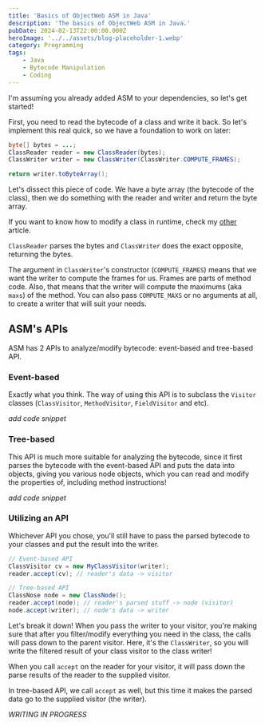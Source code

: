 ```yaml
---
title: 'Basics of ObjectWeb ASM in Java'
description: 'The basics of ObjectWeb ASM in Java.'
pubDate: 2024-02-13T22:00:00.000Z
heroImage: '../../assets/blog-placeholder-1.webp'
category: Programming
tags:
    - Java
    - Bytecode Manipulation
    - Coding
---
```


I'm assuming you already added ASM to your dependencies, so let's get started!

First, you need to read the bytecode of a class and write it back. So let's implement this real quick, so we have a foundation to work on later:
```java
byte[] bytes = ...;
ClassReader reader = new ClassReader(bytes);
ClassWriter writer = new ClassWriter(ClassWriter.COMPUTE_FRAMES);

return writer.toByteArray();
```

Let's dissect this piece of code. We have a byte array (the bytecode of the class), then we do something with the reader and writer and return the byte array.

If you want to know how to modify a class in runtime, check my [other](/blog/bytecode-manipulation-in-jvm) article.

`ClassReader` parses the bytes and `ClassWriter` does the exact opposite, returning the bytes.

The argument in `ClassWriter`'s constructor (`COMPUTE_FRAMES`) means that we want the writer to compute the frames for us. Frames are parts of method code. Also, that means that the writer will compute the maximums (aka `maxs`) of the method.
You can also pass `COMPUTE_MAXS` or no arguments at all, to create a writer that will suit your needs.

## ASM's APIs
ASM has 2 APIs to analyze/modify bytecode: event-based and tree-based API.

### Event-based
Exactly what you think. The way of using this API is to subclass the `Visitor` classes (`ClassVisitor`, `MethodVisitor`, `FieldVisitor` and etc).

*add code snippet*


### Tree-based
This API is much more suitable for analyzing the bytecode, since it first parses the bytecode with the event-based API and puts the data into objects, giving you various node objects, which you can read and modify the properties of, including method instructions!

*add code snippet*


### Utilizing an API
Whichever API you chose, you'll still have to pass the parsed bytecode to your classes and put the result into the writer.

```java
// Event-based API
ClassVisitor cv = new MyClassVisitor(writer);
reader.accept(cv); // reader's data -> visitor 

// Tree-based API
ClassNose node = new ClassNode();
reader.accept(node); // reader's parsed stuff -> node (visitor)
node.accept(writer); // node's data -> writer
```

Let's break it down! When you pass the writer to your visitor, you're making sure that after you filter/modify everything you need in the class, the calls will pass down to the parent visitor. Here, it's the `ClassWriter`, so you will write the filtered result of your class visitor to the class writer!

When you call `accept` on the reader for your visitor, it will pass down the parse results of the reader to the supplied visitor.

In tree-based API, we call `accept` as well, but this time it makes the parsed data go to the supplied visitor (the writer).

*WRITING IN PROGRESS*